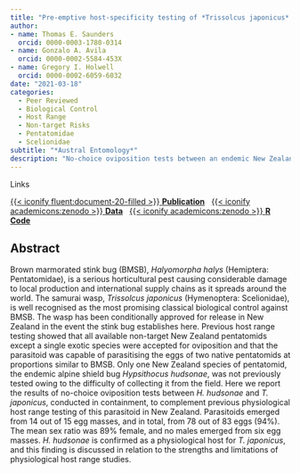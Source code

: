 ```yaml
---
title: "Pre-emptive host-specificity testing of *Trissolcus japonicus* (Ashmead) (Hymenoptera: Scelionidae) reveals high parasitism levels against the endemic New Zealand alpine shield bug in laboratory no-choice tests"
author: 
- name: Thomas E. Saunders
  orcid: 0000-0003-1780-0314
- name: Gonzalo A. Avila
  orcid: 0000-0002-5584-453X
- name: Gregory I. Holwell
  orcid: 0000-0002-6059-6032
date: "2021-03-18"
categories:
  - Peer Reviewed
  - Biological Control
  - Host Range
  - Non-target Risks
  - Pentatomidae
  - Scelionidae
subtitle: "*Austral Entomology*"
description: "No-choice oviposition tests between an endemic New Zealand shield bug and an approved biological control agent, conducted in containment, as part of my PhD research."
---
```

<div class="meta-heading-links">Links</div>

[{{< iconify fluent:document-20-filled >}} **Publication**](https://doi.org/10.7717/peerj.4642){.btn .btn-outline-primary .btn role="button"} 
&nbsp; 
[{{< iconify academicons:zenodo >}} **Data**](https://doi.org/10.5281/zenodo.4536541){.btn .btn-outline-primary .btn role="button"} 
&nbsp; 
[{{< iconify academicons:zenodo >}} **R Code**](https://doi.org/10.5281/zenodo.4536545){.btn .btn-outline-primary .btn role="button"}

## Abstract

Brown marmorated stink bug (BMSB), *Halyomorpha halys* (Hemiptera: Pentatomidae), is a serious horticultural pest causing considerable damage to local production and international supply chains as it spreads around the world. The samurai wasp, *Trissolcus japonicus* (Hymenoptera: Scelionidae), is well recognised as the most promising classical biological control against BMSB. The wasp has been conditionally approved for release in New Zealand in the event the stink bug establishes here. Previous host range testing showed that all available non-target New Zealand pentatomids except a single exotic species were accepted for oviposition and that the parasitoid was capable of parasitising the eggs of two native pentatomids at proportions similar to BMSB. Only one New Zealand species of pentatomid, the endemic alpine shield bug *Hypsithocus hudsonae*, was not previously tested owing to the difficulty of collecting it from the field. Here we report the results of no-choice oviposition tests between *H. hudsonae* and *T. japonicus*, conducted in containment, to complement previous physiological host range testing of this parasitoid in New Zealand. Parasitoids emerged from 14 out of 15 egg masses, and in total, from 78 out of 83 eggs (94%). The mean sex ratio was 89% female, and no males emerged from six egg masses. *H. hudsonae* is confirmed as a physiological host for *T. japonicus*, and this finding is discussed in relation to the strengths and limitations of physiological host range studies.